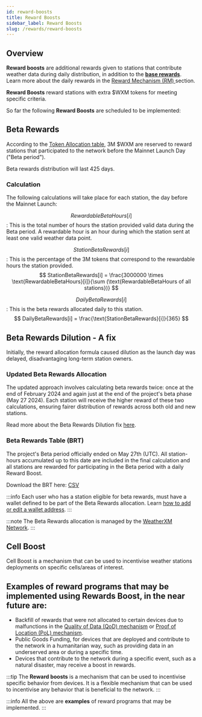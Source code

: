 ```yaml
---
id: reward-boosts
title: Reward Boosts
sidebar_label: Reward Boosts
slug: /rewards/reward-boosts
---
```




## Overview

**Reward boosts** are additional rewards given to stations that contribute weather data during daily distribution, in addition to the [**base rewards**](/rewards/reward-mechanism#daily-rewards-calculation-process). Learn more about the daily rewards in the [Reward Mechanism (RM) ](/rewards/reward-mechanism) section.

**Reward Boosts** reward stations with extra $WXM tokens for meeting specific criteria. 

So far the following **Reward Boosts** are scheduled to be implemented:

## Beta Rewards

According to the [Token Allocation table](https://weatherxm.network/docs/wxm-token.html#token-allocation), 3M $WXM are reserved to reward stations that participated to the network before the Mainnet Launch Day ("Beta period").

Beta rewards distribution will last 425 days.

### Calculation

The following calculations will take place for each station, the day before the Mainnet Launch:

$$RewardableBetaHours[i]$$: This is the total number of hours the station provided valid data during the Beta period.
A rewardable hour is an hour during which the station sent at least one valid weather data point.

$$StationBetaRewards[i]$$: This is the percentage of the 3M tokens that correspond to the rewardable hours the station provided.
$$
StationBetaRewards[i] = \frac{3000000 \times \text{RewardableBetaHours}[i]}{\sum (\text{RewardableBetaHours of all stations})}
$$

$$DailyBetaRewards[i]$$: This is the beta rewards allocated daily to this station.
$$
DailyBetaRewards[i] = \frac{\text{StationBetaRewards}[i]}{365}
$$

## Beta Rewards Dilution - A fix

Initially, the reward allocation formula caused dilution as the launch day was delayed, disadvantaging long-term station owners. 

### Updated Beta Rewards Allocation 

The updated approach involves calculating beta rewards twice: once at the end of February 2024 and again just at the end of the project's beta phase (May 27 2024).
Each station will receive the higher reward of these two calculations, ensuring fairer distribution of rewards across both old and new stations.

Read more about the Beta Rewards Dilution fix [here](https://blog.weatherxm.com/a-fix-for-beta-rewards-dilution-493f1a81a28d).

### Beta Rewards Table (BRT)
  
The project's Beta period officially ended on May 27th (UTC). All station-hours accumulated up to this date are included in the final calculation and all stations are rewarded for participating in the Beta period with a daily Reward Boost.

Download the BRT here: [CSV](https://weatherxm.network/wxm-brt-final.csv)

:::info
Each user who has a station eligible for beta rewards, must have a wallet defined to be part of the Beta Rewards allocation. Learn [how to add or edit a wallet address](/mobile-app/wallet/add-edit-wallet-address).
:::

:::note
The Beta Rewards allocation is managed by the [WeatherXM Network](https://weatherxm.network).
:::

## Cell Boost

Cell Boost is a mechanism that can be used to incentivise weather stations deployments on specific cells/areas of interest.

## Examples of reward programs that may be implemented using **Rewards Boost**, in the near future are:

- Backfill of rewards that were not allocated to certain devices due to malfunctions in the [Quality of Data (QoD) mechanism](/rewards/quality-of-data) or [Proof of Location (PoL) mechanism](/rewards/proof-of-location).
- Public Goods Funding, for devices that are deployed and contribute to the network in a humanitarian way, such as providing data in an underserved area or during a specific time. 
- Devices that contribute to the network during a specific event, such as a natural disaster, may receive a boost in rewards.

:::tip
The **Reward boosts** is a mechanism that can be used to incentivise specific behavior from devices. It is a flexible mechanism that can be used to incentivise any behavior that is beneficial to the network.
:::

:::info
All the above are **examples** of reward programs that may be implemented. 
::: 